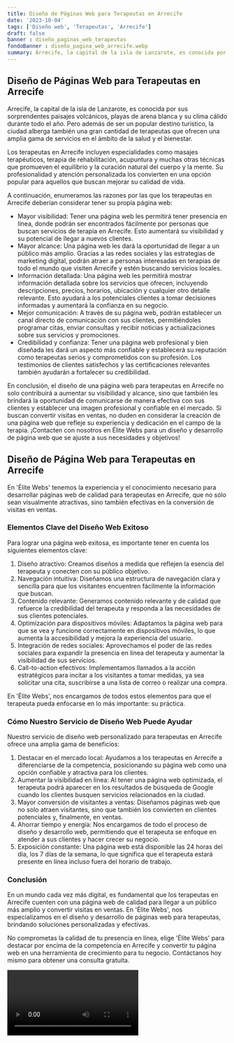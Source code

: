 ```yaml
---
title: Diseño de Páginas Web para Terapeutas en Arrecife
date: '2023-10-04'
tags: ['Diseño web', 'Terapeutas', 'Arrecife']
draft: false
banner : diseño_paginas_web_terapeutas
fondoBanner : diseño_pagina_web_arrecife.webp
summary: Arrecife, la capital de la isla de Lanzarote, es conocida por sus sorprendentes paisajes volcánicos, playas de arena blanca y su clima cálido durante todo el año. Pero además de ser un popular destino turístico, la ciudad alberga también una gran cantidad de terapeutas que ofrecen una amplia gama de servicios en el ámbito de la salud y el bienestar.
---
```


## Diseño de Páginas Web para Terapeutas en Arrecife

Arrecife, la capital de la isla de Lanzarote, es conocida por sus sorprendentes paisajes volcánicos, playas de arena blanca y su clima cálido durante todo el año. Pero además de ser un popular destino turístico, la ciudad alberga también una gran cantidad de terapeutas que ofrecen una amplia gama de servicios en el ámbito de la salud y el bienestar.

Los terapeutas en Arrecife incluyen especialidades como masajes terapéuticos, terapia de rehabilitación, acupuntura y muchas otras técnicas que promueven el equilibrio y la curación natural del cuerpo y la mente. Su profesionalidad y atención personalizada los convierten en una opción popular para aquellos que buscan mejorar su calidad de vida.

A continuación, enumeramos las razones por las que los terapeutas en Arrecife deberían considerar tener su propia página web:

- Mayor visibilidad: Tener una página web les permitirá tener presencia en línea, donde podrán ser encontrados fácilmente por personas que buscan servicios de terapia en Arrecife. Esto aumentará su visibilidad y su potencial de llegar a nuevos clientes.
- Mayor alcance: Una página web les dará la oportunidad de llegar a un público más amplio. Gracias a las redes sociales y las estrategias de marketing digital, podrán atraer a personas interesadas en terapias de todo el mundo que visiten Arrecife y estén buscando servicios locales.
- Información detallada: Una página web les permitirá mostrar información detallada sobre los servicios que ofrecen, incluyendo descripciones, precios, horarios, ubicación y cualquier otro detalle relevante. Esto ayudará a los potenciales clientes a tomar decisiones informadas y aumentará la confianza en su negocio.
- Mejor comunicación: A través de su página web, podrán establecer un canal directo de comunicación con sus clientes, permitiéndoles programar citas, enviar consultas y recibir noticias y actualizaciones sobre sus servicios y promociones.
- Credibilidad y confianza: Tener una página web profesional y bien diseñada les dará un aspecto más confiable y establecerá su reputación como terapeutas serios y comprometidos con su profesión. Los testimonios de clientes satisfechos y las certificaciones relevantes también ayudarán a fortalecer su credibilidad.

En conclusión, el diseño de una página web para terapeutas en Arrecife no solo contribuirá a aumentar su visibilidad y alcance, sino que también les brindará la oportunidad de comunicarse de manera efectiva con sus clientes y establecer una imagen profesional y confiable en el mercado. Si buscan convertir visitas en ventas, no duden en considerar la creación de una página web que refleje su experiencia y dedicación en el campo de la terapia. ¡Contacten con nosotros en Élite Webs para un diseño y desarrollo de página web que se ajuste a sus necesidades y objetivos!

<GifSeo />

<Cta />

## Diseño de Página Web para Terapeutas en Arrecife

En 'Élite Webs' tenemos la experiencia y el conocimiento necesario para desarrollar páginas web de calidad para terapeutas en Arrecife, que no sólo sean visualmente atractivas, sino también efectivas en la conversión de visitas en ventas.

### Elementos Clave del Diseño Web Exitoso

Para lograr una página web exitosa, es importante tener en cuenta los siguientes elementos clave:

1. Diseño atractivo: Creamos diseños a medida que reflejen la esencia del terapeuta y conecten con su público objetivo.
2. Navegación intuitiva: Diseñamos una estructura de navegación clara y sencilla para que los visitantes encuentren fácilmente la información que buscan.
3. Contenido relevante: Generamos contenido relevante y de calidad que refuerce la credibilidad del terapeuta y responda a las necesidades de sus clientes potenciales.
4. Optimización para dispositivos móviles: Adaptamos la página web para que se vea y funcione correctamente en dispositivos móviles, lo que aumenta la accesibilidad y mejora la experiencia del usuario.
5. Integración de redes sociales: Aprovechamos el poder de las redes sociales para expandir la presencia en línea del terapeuta y aumentar la visibilidad de sus servicios.
6. Call-to-action efectivos: Implementamos llamados a la acción estratégicos para incitar a los visitantes a tomar medidas, ya sea solicitar una cita, suscribirse a una lista de correo o realizar una compra.
  
En 'Élite Webs', nos encargamos de todos estos elementos para que el terapeuta pueda enfocarse en lo más importante: su práctica.

### Cómo Nuestro Servicio de Diseño Web Puede Ayudar

Nuestro servicio de diseño web personalizado para terapeutas en Arrecife ofrece una amplia gama de beneficios:

1. Destacar en el mercado local: Ayudamos a los terapeutas en Arrecife a diferenciarse de la competencia, posicionando su página web como una opción confiable y atractiva para los clientes.
2. Aumentar la visibilidad en línea: Al tener una página web optimizada, el terapeuta podrá aparecer en los resultados de búsqueda de Google cuando los clientes busquen servicios relacionados en la ciudad.
3. Mayor conversión de visitantes a ventas: Diseñamos páginas web que no solo atraen visitantes, sino que también los convierten en clientes potenciales y, finalmente, en ventas.
4. Ahorrar tiempo y energía: Nos encargamos de todo el proceso de diseño y desarrollo web, permitiendo que el terapeuta se enfoque en atender a sus clientes y hacer crecer su negocio.
5. Exposición constante: Una página web está disponible las 24 horas del día, los 7 días de la semana, lo que significa que el terapeuta estará presente en línea incluso fuera del horario de trabajo.

### Conclusión

En un mundo cada vez más digital, es fundamental que los terapeutas en Arrecife cuenten con una página web de calidad para llegar a un público más amplio y convertir visitas en ventas. En 'Élite Webs', nos especializamos en el diseño y desarrollo de páginas web para terapeutas, brindando soluciones personalizadas y efectivas.

No comprometas la calidad de tu presencia en línea, elige 'Élite Webs' para destacar por encima de la competencia en Arrecife y convertir tu página web en una herramienta de crecimiento para tu negocio. Contáctanos hoy mismo para obtener una consulta gratuita.

<Video />

<CtaBot job='Terapeutas' city='Arrecife'/>

<Gmaps query='Arrecife+españa+maps' />